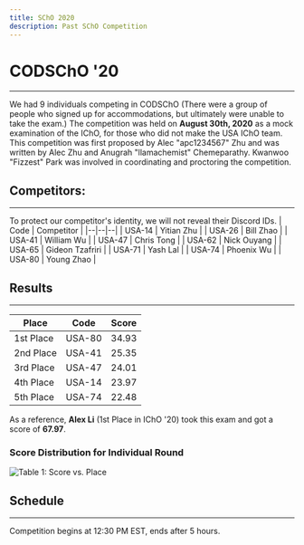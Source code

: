 ```yaml
---
title: SChO 2020
description: Past SChO Competition
---
```


# CODSChO '20
---
We had 9 individuals competing in CODSChO (There were a group of people who signed up for accommodations, but ultimately were unable to take the exam.) The competition was held on **August 30th, 2020** as a mock examination of the IChO, for those who did not make the USA IChO team. This competition was first proposed by Alec "apc1234567" Zhu and was written by Alec Zhu and Anugrah "llamachemist" Chemeparathy. Kwanwoo "Fizzest" Park was involved in coordinating and proctoring the competition.

## Competitors:
---
To protect our competitor's identity, we will not reveal their Discord IDs.
|  Code  |  Competitor |
|--|--|--|
| USA-14 | Yitian Zhu |
| USA-26 | Bill Zhao |
| USA-41 | William Wu |
| USA-47 | Chris Tong | 
| USA-62 | Nick Ouyang |
| USA-65 | Gideon Tzafriri | 
| USA-71 | Yash Lal |
| USA-74 | Phoenix Wu |
| USA-80 | Young Zhao |

## Results
---
| Place | Code | Score |
|--|--|--|
| 1st Place | USA-80 | 34.93 |
| 2nd Place | USA-41 | 25.35 |
| 3rd Place | USA-47 | 24.01 |
| 4th Place | USA-14 | 23.97 |
| 5th Place | USA-74 | 22.48 |

As a reference, **Alex Li** (1st Place in IChO '20) took this exam and got a score of **67.97**.


### Score Distribution for Individual Round
![Table 1: Score vs. Place](https://i.imgur.com/ufCOlLw.png)

## Schedule
---
Competition begins at 12:30 PM EST, ends after 5 hours.
